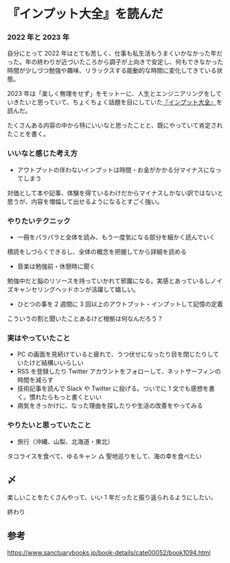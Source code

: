 # 『インプット大全』を読んだ

### 2022 年と 2023 年

自分にとって 2022 年はとても苦しく、仕事も私生活もうまくいかなかった年だった。年の終わりが近づいたころから調子が上向きで安定し、何もできなかった時間が少しづつ勉強や趣味、リラックスする能動的な時間に変化してきている状態。

2023 年は「楽しく無理をせず」をモットーに、人生とエンジニアリングをしていきたいと思っていて、ちょくちょく話題を目にしていた[『インプット大全』](https://www.sanctuarybooks.jp/book-details/cate00052/book1094.html)を読んだ。

たくさんある内容の中から特にいいなと思ったことと、既にやっていて肯定されたことを書く。

### いいなと感じた考え方

-   アウトプットの伴わないインプットは時間・お金がかかる分マイナスになってしまう

対価として本や記事、体験を得ているわけだからマイナスしかない訳ではないと思うが、内容を増幅して出せるようになるとすごく強い。

### やりたいテクニック

-   一冊をパラパラと全体を読み、もう一度気になる部分を細かく読んでいく

積読をしづらくできるし、全体の概念を把握してから詳細を読める

-   音楽は勉強前・休憩時に聞く

勉強中だと脳のリソースを持っていかれて邪魔になる。実感とあっているしノイズキャンセリングヘッドホンが活躍して嬉しい。

-   ひとつの事を 2 週間に 3 回以上のアウトプット・インプットして記憶の定着

こういうの割と聞いたことあるけど根拠は何なんだろう？

### 実はやっていたこと

-   PC の画面を見続けていると疲れで、うつ伏せになったり目を閉じたりしていたけど結構いいらしい
-   RSS を登録したり Twitter アカウントをフォローして、ネットサーフィンの時間を減らす
-   技術記事を読んで Slack や Twitter に投げる。ついでに 1 文でも感想を書く。慣れたらもっと書くといい
-   病気をきっかけに、なった理由を探したりや生活の改善をやってみる

### やりたいと思っていたこと

-   旅行（沖縄、山梨、北海道・東北）

タコライスを食べて、ゆるキャン △ 聖地巡りをして、海の幸を食べたい

## 〆

楽しいことをたくさんやって、いい 1 年だったと振り返られるようにしたい。

終わり

## 参考

https://www.sanctuarybooks.jp/book-details/cate00052/book1094.html
